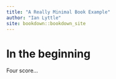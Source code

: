 ```yaml
---
title: "A Really Minimal Book Example"
author: "Ian Lyttle"
site: bookdown::bookdown_site
---
```


# In the beginning {#begin}

Four score...